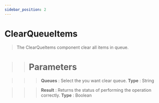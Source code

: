 ```yaml
---
sidebar_position: 2
---
```


# ClearQueueItems

> The ClearQueItems component clear all items in queue.

>> # Parameters

>>> **Queues** : Select the you want clear queue. **Type** : String

>>> **Result** : Returns the status of performing the operation correctly. **Type** : Boolean